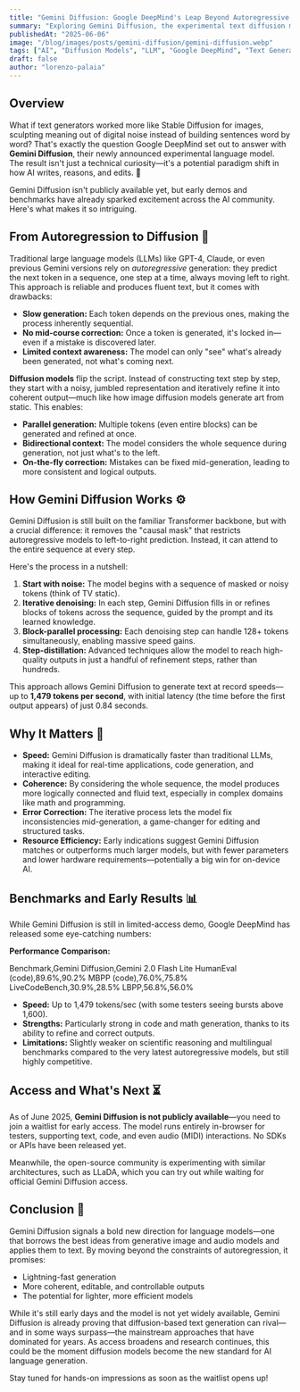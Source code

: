 ```yaml
---
title: "Gemini Diffusion: Google DeepMind's Leap Beyond Autoregressive Language Models"
summary: "Exploring Gemini Diffusion, the experimental text diffusion model from Google DeepMind that promises blazing speed, improved coherence, and a new paradigm for language generation."
publishedAt: "2025-06-06"
image: "/blog/images/posts/gemini-diffusion/gemini-diffusion.webp"
tags: ["AI", "Diffusion Models", "LLM", "Google DeepMind", "Text Generation"]
draft: false
author: "lorenzo-palaia"
---
```


## Overview

What if text generators worked more like Stable Diffusion for images, sculpting meaning out of digital noise instead of building sentences word by word? That's exactly the question Google DeepMind set out to answer with **Gemini Diffusion**, their newly announced experimental language model. The result isn't just a technical curiosity—it's a potential paradigm shift in how AI writes, reasons, and edits. 🚀

Gemini Diffusion isn't publicly available yet, but early demos and benchmarks have already sparked excitement across the AI community. Here's what makes it so intriguing.

## From Autoregression to Diffusion 🔄

Traditional large language models (LLMs) like GPT-4, Claude, or even previous Gemini versions rely on _autoregressive_ generation: they predict the next token in a sequence, one step at a time, always moving left to right. This approach is reliable and produces fluent text, but it comes with drawbacks:

- **Slow generation:** Each token depends on the previous ones, making the process inherently sequential.
- **No mid-course correction:** Once a token is generated, it's locked in—even if a mistake is discovered later.
- **Limited context awareness:** The model can only "see" what's already been generated, not what's coming next.

**Diffusion models** flip the script. Instead of constructing text step by step, they start with a noisy, jumbled representation and iteratively refine it into coherent output—much like how image diffusion models generate art from static. This enables:

- **Parallel generation:** Multiple tokens (even entire blocks) can be generated and refined at once.
- **Bidirectional context:** The model considers the whole sequence during generation, not just what's to the left.
- **On-the-fly correction:** Mistakes can be fixed mid-generation, leading to more consistent and logical outputs.

## How Gemini Diffusion Works ⚙️

Gemini Diffusion is still built on the familiar Transformer backbone, but with a crucial difference: it removes the "causal mask" that restricts autoregressive models to left-to-right prediction. Instead, it can attend to the entire sequence at every step.

Here's the process in a nutshell:

1. **Start with noise:** The model begins with a sequence of masked or noisy tokens (think of TV static).
2. **Iterative denoising:** In each step, Gemini Diffusion fills in or refines blocks of tokens across the sequence, guided by the prompt and its learned knowledge.
3. **Block-parallel processing:** Each denoising step can handle 128+ tokens simultaneously, enabling massive speed gains.
4. **Step-distillation:** Advanced techniques allow the model to reach high-quality outputs in just a handful of refinement steps, rather than hundreds.

This approach allows Gemini Diffusion to generate text at record speeds—up to **1,479 tokens per second**, with initial latency (the time before the first output appears) of just 0.84 seconds.

## Why It Matters 🚀

- **Speed:** Gemini Diffusion is dramatically faster than traditional LLMs, making it ideal for real-time applications, code generation, and interactive editing.
- **Coherence:** By considering the whole sequence, the model produces more logically connected and fluid text, especially in complex domains like math and programming.
- **Error Correction:** The iterative process lets the model fix inconsistencies mid-generation, a game-changer for editing and structured tasks.
- **Resource Efficiency:** Early indications suggest Gemini Diffusion matches or outperforms much larger models, but with fewer parameters and lower hardware requirements—potentially a big win for on-device AI.

## Benchmarks and Early Results 📊

While Gemini Diffusion is still in limited-access demo, Google DeepMind has released some eye-catching numbers:

**Performance Comparison:**

<MDXTable>
  Benchmark,Gemini Diffusion,Gemini 2.0 Flash Lite
  HumanEval (code),89.6%,90.2%
  MBPP (code),76.0%,75.8% LiveCodeBench,30.9%,28.5% LBPP,56.8%,56.0%
</MDXTable>

- **Speed:** Up to 1,479 tokens/sec (with some testers seeing bursts above 1,600).
- **Strengths:** Particularly strong in code and math generation, thanks to its ability to refine and correct outputs.
- **Limitations:** Slightly weaker on scientific reasoning and multilingual benchmarks compared to the very latest autoregressive models, but still highly competitive.

## Access and What's Next ⏳

As of June 2025, **Gemini Diffusion is not publicly available**—you need to join a waitlist for early access. The model runs entirely in-browser for testers, supporting text, code, and even audio (MIDI) interactions. No SDKs or APIs have been released yet.

Meanwhile, the open-source community is experimenting with similar architectures, such as LLaDA, which you can try out while waiting for official Gemini Diffusion access.

## Conclusion 🥊

Gemini Diffusion signals a bold new direction for language models—one that borrows the best ideas from generative image and audio models and applies them to text. By moving beyond the constraints of autoregression, it promises:

- Lightning-fast generation
- More coherent, editable, and controllable outputs
- The potential for lighter, more efficient models

While it's still early days and the model is not yet widely available, Gemini Diffusion is already proving that diffusion-based text generation can rival—and in some ways surpass—the mainstream approaches that have dominated for years. As access broadens and research continues, this could be the moment diffusion models become the new standard for AI language generation.

Stay tuned for hands-on impressions as soon as the waitlist opens up!
